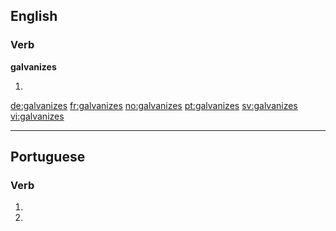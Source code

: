 ==English==

===Verb===
'''galvanizes'''

# {{en-third-person singular of|galvanize}}

[[de:galvanizes]]
[[fr:galvanizes]]
[[no:galvanizes]]
[[pt:galvanizes]]
[[sv:galvanizes]]
[[vi:galvanizes]]

----
==Portuguese==

===Verb===
{{head|pt|verb form}}
# {{conjugation of|galvanizar||2|s|present|subjunctive|lang=pt}}
# {{conjugation of|galvanizar||2|s|negative|imperative|lang=pt}}
{{rfc-auto}}